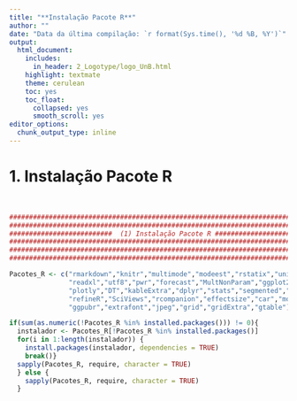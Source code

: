 ---
title: "**Instalação Pacote R**"
author: ""
date: "Data da última compilação: `r format(Sys.time(), '%d %B, %Y')`"
output:
  html_document:
    includes:
      in_header: 2_Logotype/logo_UnB.html
    highlight: textmate
    theme: cerulean
    toc: yes
    toc_float:
      collapsed: yes
      smooth_scroll: yes
editor_options:
  chunk_output_type: inline
---


# 1. Instalação Pacote R 

<br>  

```{r Informações,message=FALSE}

################################################################################
################################################################################
##########################  (1) Instalação Pacote R ############################
################################################################################
################################################################################
################################################################################

Pacotes_R <- c("rmarkdown","knitr","multimode","modeest","rstatix","univOutl",
               "readxl","utf8","pwr","forecast","MultNonParam","ggplot2","earth",
               "plotly","DT","kableExtra","dplyr","stats","segmented","caret",
               "refineR","SciViews","rcompanion","effectsize","car","moments",
               "ggpubr","extrafont","jpeg","grid","gridExtra","gtable")

if(sum(as.numeric(!Pacotes_R %in% installed.packages())) != 0){
  instalador <- Pacotes_R[!Pacotes_R %in% installed.packages()]
  for(i in 1:length(instalador)) {
    install.packages(instalador, dependencies = TRUE)
    break()}
  sapply(Pacotes_R, require, character = TRUE)
  } else {
    sapply(Pacotes_R, require, character = TRUE)
  }

```

